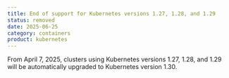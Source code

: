 ```yaml
---
title: End of support for Kubernetes versions 1.27, 1.28, and 1.29
status: removed
date: 2025-06-25
category: containers
product: kubernetes
---
```


From April 7, 2025, clusters using Kubernetes versions 1.27, 1.28, and 1.29 will be automatically upgraded to Kubernetes version 1.30.

